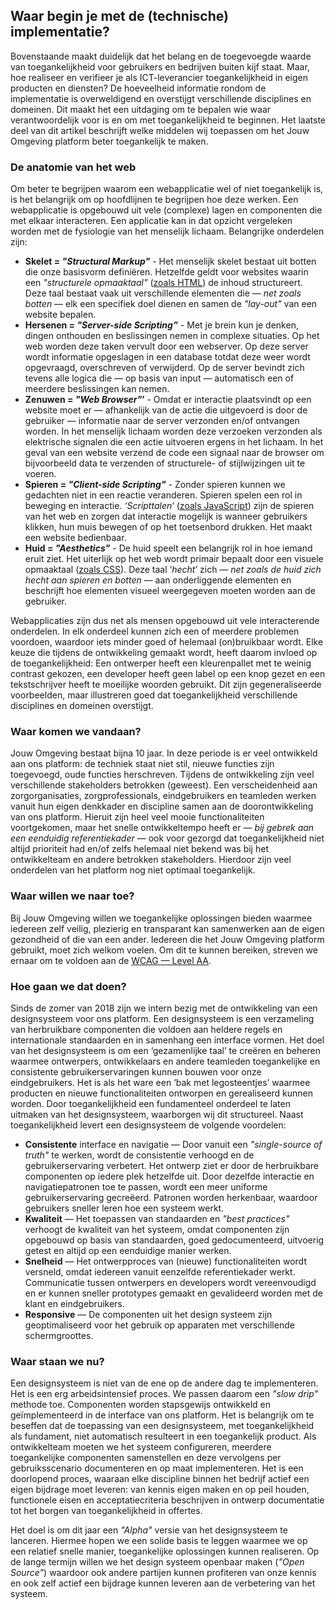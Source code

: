 ## Waar begin je met de (technische) implementatie?

Bovenstaande maakt duidelijk dat het belang en de toegevoegde waarde van toegankelijkheid voor gebruikers en bedrijven buiten kijf staat. Maar, hoe realiseer en verifieer je als ICT-leverancier toegankelijkheid in eigen producten en diensten? De hoeveelheid informatie rondom de implementatie is overweldigend en overstijgt verschillende disciplines en domeinen. Dit maakt het een uitdaging om te bepalen wie waar verantwoordelijk voor is en om met toegankelijkheid te beginnen. Het laatste deel van dit artikel beschrijft welke middelen wij toepassen om het Jouw Omgeving platform beter toegankelijk te maken.

### De anatomie van het web

Om beter te begrijpen waarom een webapplicatie wel of niet toegankelijk is, is het belangrijk om op hoofdlijnen te begrijpen hoe deze werken. Een webapplicatie is opgebouwd uit vele (complexe) lagen en componenten die met elkaar interacteren. Een applicatie kan in dat opzicht vergeleken worden met de fysiologie van het menselijk lichaam. Belangrijke onderdelen zijn:

- **Skelet = _"Structural Markup"_** - Het menselijk skelet bestaat uit botten die onze basisvorm definiëren. Hetzelfde geldt voor websites waarin een _"structurele opmaaktaal"_ ([zoals HTML](https://en.wikipedia.org/wiki/HTML)) de inhoud structureert. Deze taal bestaat vaak uit verschillende elementen die — _net zoals botten_ — elk een specifiek doel dienen en samen de _"lay-out"_ van een website bepalen.
- **Hersenen = _"Server-side Scripting”_** - Met je brein kun je denken, dingen onthouden en beslissingen nemen in complexe situaties. Op het web worden deze taken vervult door een webserver. Op deze server wordt informatie opgeslagen in een database totdat deze weer wordt opgevraagd, overschreven of verwijderd. Op de server bevindt zich tevens alle logica die — op basis van input — automatisch een of meerdere beslissingen kan nemen.
- **Zenuwen = _"Web Browser"_’** - Omdat er interactie plaatsvindt op een website moet er — afhankelijk van de actie die uitgevoerd is door de gebruiker — informatie naar de server verzonden en/of ontvangen worden. In het menselijk lichaam worden deze verzoeken verzonden als elektrische signalen die een actie uitvoeren ergens in het lichaam. In het geval van een website verzend de code een signaal naar de browser om bijvoorbeeld data te verzenden of structurele- of stijlwijzingen uit te voeren.
- **Spieren = _"Client-side Scripting"_** - Zonder spieren kunnen we gedachten niet in een reactie veranderen. Spieren spelen een rol in beweging en interactie. _‘Scripttalen‘_ ([zoals JavaScript](https://en.wikipedia.org/wiki/JavaScript)) zijn de spieren van het web en zorgen dat interactie mogelijk is wanneer gebruikers klikken, hun muis bewegen of op het toetsenbord drukken. Het maakt een website bedienbaar.
- **Huid = _"Aesthetics"_** - De huid speelt een belangrijk rol in hoe iemand eruit ziet. Het uiterlijk op het web wordt primair bepaalt door een visuele opmaaktaal ([zoals CSS](https://en.wikipedia.org/wiki/Cascading_Style_Sheets)). Deze taal ‘_hecht_’ zich — _net zoals de huid zich hecht aan spieren en botten_ — aan onderliggende elementen en beschrijft hoe elementen visueel weergegeven moeten worden aan de gebruiker.

Webapplicaties zijn dus net als mensen opgebouwd uit vele interacterende onderdelen. In elk onderdeel kunnen zich een of meerdere problemen voordoen, waardoor iets minder goed of helemaal (on)bruikbaar wordt. Elke keuze die tijdens de ontwikkeling gemaakt wordt, heeft daarom invloed op de toegankelijkheid: Een ontwerper heeft een kleurenpallet met te weinig contrast gekozen, een developer heeft geen label op een knop gezet en een tekstschrijver heeft te moeilijke woorden gebruikt. Dit zijn gegeneraliseerde voorbeelden, maar illustreren goed dat toegankelijkheid verschillende disciplines en domeinen overstijgt.

### Waar komen we vandaan?

Jouw Omgeving bestaat bijna 10 jaar. In deze periode is er veel ontwikkeld aan ons platform: de techniek staat niet stil, nieuwe functies zijn toegevoegd, oude functies herschreven. Tijdens de ontwikkeling zijn veel verschillende stakeholders betrokken (geweest). Een verscheidenheid aan zorgorganisaties, zorgprofessionals, eindgebruikers en teamleden werken vanuit hun eigen denkkader en discipline samen aan de doorontwikkeling van ons platform. Hieruit zijn heel veel mooie functionaliteiten voortgekomen, maar het snelle ontwikkeltempo heeft er — _bij gebrek aan een eenduidig referentiekader_ — ook voor gezorgd dat toegankelijkheid niet altijd prioriteit had en/of zelfs helemaal niet bekend was bij het ontwikkelteam en andere betrokken stakeholders. Hierdoor zijn veel onderdelen van het platform nog niet optimaal toegankelijk.

### Waar willen we naar toe?

Bij Jouw Omgeving willen we toegankelijke oplossingen bieden waarmee iedereen zelf veilig, plezierig en transparant kan samenwerken aan de eigen gezondheid of die van een ander. Iedereen die het Jouw Omgeving platform gebruikt, moet zich welkom voelen. Om dit te kunnen bereiken, streven we ernaar om te voldoen aan de [WCAG — Level AA](https://www.w3.org/TR/WCAG21/).

### Hoe gaan we dat doen?

Sinds de zomer van 2018 zijn we intern bezig met de ontwikkeling van een designsysteem voor ons platform. Een designsysteem is een verzameling van herbruikbare componenten die voldoen aan heldere regels en internationale standaarden en in samenhang een interface vormen. Het doel van het designsysteem is om een ‘gezamenlijke taal’ te creëren en beheren waarmee ontwerpers, ontwikkelaars en andere teamleden toegankelijke en consistente gebruikerservaringen kunnen bouwen voor onze eindgebruikers. Het is als het ware een ‘bak met legosteentjes’ waarmee producten en nieuwe functionaliteiten ontworpen en gerealiseerd kunnen worden. Door toegankelijkheid een fundamenteel onderdeel te laten uitmaken van het designsysteem, waarborgen wij dit structureel. Naast toegankelijkheid levert een designsysteem de volgende voordelen:

- **Consistente** interface en navigatie — Door vanuit een _"single-source of truth"_ te werken, wordt de consistentie verhoogd en de gebruikerservaring verbetert. Het ontwerp ziet er door de herbruikbare componenten op iedere plek hetzelfde uit. Door dezelfde interactie en navigatiepatronen toe te passen, wordt een meer uniforme gebruikerservaring gecreëerd. Patronen worden herkenbaar, waardoor gebruikers sneller leren hoe een systeem werkt.
- **Kwaliteit** — Het toepassen van standaarden en _"best practices"_ verhoogt de kwaliteit van het systeem, omdat componenten zijn opgebouwd op basis van standaarden, goed gedocumenteerd, uitvoerig getest en altijd op een eenduidige manier werken.
- **Snelheid** — Het ontwerpproces van (nieuwe) functionaliteiten wordt versneld, omdat iedereen vanuit eenzelfde referentiekader werkt. Communicatie tussen ontwerpers en developers wordt vereenvoudigd en er kunnen sneller prototypes gemaakt en gevalideerd worden met de klant en eindgebruikers.
- **Responsive** — De componenten uit het design systeem zijn geoptimaliseerd voor het gebruik op apparaten met verschillende schermgroottes.

### Waar staan we nu?

Een designsysteem is niet van de ene op de andere dag te implementeren. Het is een erg arbeidsintensief proces. We passen daarom een _"slow drip"_ methode toe. Componenten worden stapsgewijs ontwikkeld en geïmplementeerd in de interface van ons platform. Het is belangrijk om te beseffen dat de toepassing van een designsysteem, met toegankelijkheid als fundament, niet automatisch resulteert in een toegankelijk product.
Als ontwikkelteam moeten we het systeem configureren, meerdere toegankelijke componenten samenstellen en deze vervolgens per gebruiksscenario documenteren en op maat implementeren. Het is een doorlopend proces, waaraan elke discipline binnen het bedrijf actief een eigen bijdrage moet leveren: van kennis eigen maken en op peil houden, functionele eisen en acceptatiecriteria beschrijven in ontwerp documentatie tot het borgen van toegankelijkheid in offertes.

Het doel is om dit jaar een _"Alpha"_ versie van het designsysteem te lanceren. Hiermee hopen we een solide basis te leggen waarmee we op een relatief snelle manier, toegankelijke oplossingen kunnen realiseren. Op de lange termijn willen we het design systeem openbaar maken (_"Open Source"_) waardoor ook andere partijen kunnen profiteren van onze kennis en ook zelf actief een bijdrage kunnen leveren aan de verbetering van het systeem.
